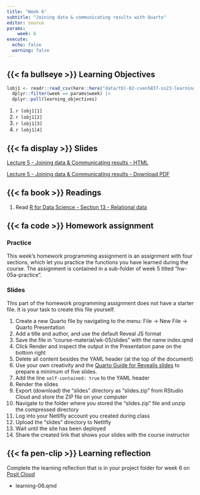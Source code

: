 ```yaml
---
title: "Week 6"
subtitle: "Joining data & communicating results with Quarto"
editor: source
params:
    week: 6
execute: 
  echo: false
  warning: false
---
```


<script defer data-domain="cven5837-ss23.github.io/website" src="https://plausible.io/js/plausible.js"></script>

## {{< fa bullseye >}} Learning Objectives

```r

lobj1 <- readr::read_csv(here::here("data/tbl-02-cven5837-ss23-learning-objectives.csv")) |> 
  dplyr::filter(week == params$week) |>
  dplyr::pull(learning_objectives)

```

1. `r lobj1[1]`
2. `r lobj1[2]`
3. `r lobj1[3]`
4. `r lobj1[4]`

## {{< fa display >}} Slides

[Lecture 5 - Joining data & Communicating results - HTML](/slides/lec-05-communicate.html) 

[Lecture 5 - Joining data & Communicating results - Download PDF](https://github.com/cven5873-ss23/website/raw/main/slides/lec-05-communicate.pdf)

## {{< fa book >}} Readings

1. Read [R for Data Science - Section 13 - Relational data](https://r4ds.had.co.nz/relational-data.html)

## {{< fa code >}} Homework assignment 

### Practice

This week's homework programming assignment is an assignment with four sections, which let you practice the functions you have learned during the course. The assignment is contained in a sub-folder of week 5 titled "hw-05a-practice".

### Slides

This part of the homework programming assignment does not have a starter file. It is your task to create this file yourself. 

1. Create a new Quarto file by navigating to the menu: File -> New File -> Quarto Presentation 
2. Add a title and author, and use the default Reveal JS format
3. Save the file in "course-material/wk-05/slides" with the name index.qmd
4. Click Render and inspect the output in the Presentation pane on the bottom right
5. Delete all content besides the YAML header (at the top of the document)
6. Use your own creativity and the [Quarto Guide for Revealjs slides](https://quarto.org/docs/presentations/revealjs/) to prepare a minimum of five slides. 
7. Add the line `self-contained: true` to the YAML header
8. Render the slides
9. Export (download) the "slides" directory as "slides.zip" from RStudio Cloud and store the ZIP file on your computer
10. Navigate to the folder where you stored the "slides.zip" file and unzip the compressed directory
11. Log into your Netlifly account you created during class
12. Upload the "slides" directory to Netlifly
13. Wait until the site has been deployed
14. Share the created link that shows your slides with the course instructor
 
## {{< fa pen-clip >}} Learning reflection

Complete the learning reflection that is in your project folder for week 6 on [Posit Cloud](https://posit.cloud/spaces/381404/content/all)

- learning-06.qmd 
